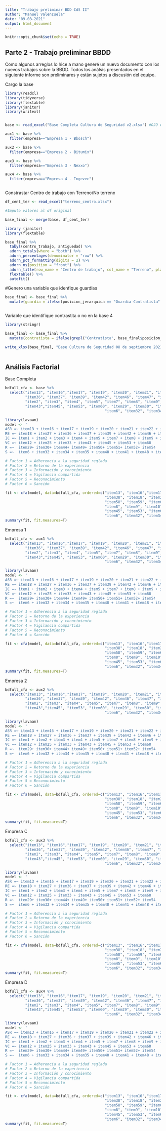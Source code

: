 ```yaml
---
title: "Trabajo preliminar BDD CdS II"
author: "Manuel Valenzuela"
date: "09-08-2021"
output: html_document
---
```


```r
knitr::opts_chunk$set(echo = TRUE)
```

## Parte 2 - Trabajo preliminar BBDD
Como algunos arreglos lo hice a mano generé un nuevo documento con los nuevos trabajos sobre la BBDD. Todos los análsis presentados en el siguiente informe son preliminares y están sujetos a discusión del equipo. 

Cargo la base
```r
library(readxl)
library(tidyverse)
library(flextable)
library(janitor)
library(writexl)


base <- read_excel("Base Completa Cultura de Seguridad v2.xlsx") #OJO edad exacta como chr, si la trabajamos hay que cambiar esto 

aux1 <- base %>%
  filter(empresa=="Empresa 1 - Bbosch")

aux2 <- base %>%
  filter(empresa=="Empresa 2 - Bitumix")

aux3 <- base %>%
  filter(empresa=="Empresa 3 - Nexxo")

aux4 <- base %>%
  filter(empresa=="Empresa 4 - Ingevec")



```


Constrastar Centro de trabajo con Terreno/No terreno

```r
df_cent_ter <- read_excel("terreno_centro.xlsx")

#Imputo valores al df original

base_final <- merge(base, df_cent_ter)

library (janitor)
library(flextable)

base_final %>%
  tabyl(centro_trabajo, antiguedad) %>%
  adorn_totals(where = "both") %>% 
  adorn_percentages(denominator = "row") %>%
  adorn_pct_formatting(digits = 2) %>%
  adorn_ns(position = "front") %>%
  adorn_title(row_name = "Centro de trabajo", col_name = "Terreno", placement = "combined") %>%
  flextable() %>%
  autofit()

```


#Genero una variable que idenfique guardias
```r


base_final <- base_final %>% 
  mutate(guardia = ifelse(posicion_jerarquica == "Guardia Contratista" | posicion_jerarquica == "Guardia Ingevec", "Si", "No"))



```

Variable que identifique contrastita o no en la base 4
```r
library(stringr)

base_final <- base_final %>%
  mutate(contratista = ifelse(grepl("Contratista", base_final$posicion_jerarquica), "Si", "No"))

write_xlsx(base_final, "Base Cultura de Seguridad 08 de septiembre 2021.xlsx")
  

```

## Análisis Factorial

Base Completa
```r

bdfull_cfa <- base %>%
  select("item13", "item16","item17", "item19", "item20", "item21", "item22", "item23", "item24", "item26", "item31", "item38", "item18", "item27",
         "item36", "item37", "item39", "item42", "item46", "item47", "item55", "item57", "item58", "item59", "item61", "item62", "item63", "item1",
         "item2", "item3", "item4", "item5", "item7", "item8", "item9", "item10", "item11", "item14", "item15", "item28", "item12", "item25", "item33",
         "item43","item45", "item53", "item60", "item29", "item30", "item44", "item49", "item50", "item51", "item52", "item54",
                                             "item6", "item32", "item34", "item35", "item40", "item41", "item48", "item56")

library(lavaan)
model <- '
ASR =~ item13 + item16 + item17 + item19 + item20 + item21 + item22 + item23 + item24 + item26 + item 31 + item38
RE =~ item18 + item27 + item36 + item37 + item39 + item42 + item46 + item 47 + item55 + item57 + item58 + item59 + item61 + item62 + item63
IC =~ item1 + item2 + item3 + item4 + item5 + item7 + item8 + item9 + item10 + item11 + item14 + item15 + item28
VC =~ item12 + item25 + item33 + item43 + item45 + item53 + item60
R =~  item29+ item30+ item44+ item49+ item50+ item51+ item52+ item54
S =~  item6 + item32 + item34 + item35 + item40 + item41 + item48 + item56'

# Factor 1 = Adherencia a la seguridad reglada
# Factor 2 = Retorno de la experiencia
# Factor 3 = Información y conocimiento
# Factor 4 = Vigilancia compartida
# Factor 5 = Reconocimiento
# Factor 6 = Sanción

fit <- cfa(model, data=bdfull_cfa, ordered=c("item13", "item16","item17", "item19", "item20", "item21", "item22", "item23", "item24", "item26", "item31",
                                             "item38", "item18", "item27", "item36", "item37", "item39", "item42", "item46", "item47", "item55", "item57",
                                             "item58", "item59", "item61", "item62", "item63", "item1", "item2", "item3", "item4", "item5", "item7",
                                             "item8", "item9", "item10", "item11", "item14", "item15", "item28", "item12", "item25", "item33", "item43",
                                             "item45", "item53", "item60", "item29", "item30", "item44", "item49", "item50", "item51", "item52", "item54",
                                             "item6", "item32", "item34", "item35", "item40", "item41", "item48", "item56"))
summary(fit, fit.measures=T)


```


Empresa 1
```r
bdfull_cfa <- aux1 %>%
  select("item13", "item16","item17", "item19", "item20", "item21", "item22", "item23", "item24", "item26", "item31", "item38", "item18", "item27",
         "item36", "item37", "item39", "item42", "item46", "item47", "item55", "item57", "item58", "item59", "item61", "item62", "item63", "item1",
         "item2", "item3", "item4", "item5", "item7", "item8", "item9", "item10", "item11", "item14", "item15", "item28", "item12", "item25", "item33",
         "item43","item45", "item53", "item60", "item29", "item30", "item44", "item49", "item50", "item51", "item52", "item54",
                                             "item6", "item32", "item34", "item35", "item40", "item41", "item48", "item56")

library(lavaan)
model <- '
ASR =~ item13 + item16 + item17 + item19 + item20 + item21 + item22 + item23 + item24 + item26 + item 31 + item38
RE =~ item18 + item27 + item36 + item37 + item39 + item42 + item46 + item 47 + item55 + item57 + item58 + item59 + item61 + item62 + item63
IC =~ item1 + item2 + item3 + item4 + item5 + item7 + item8 + item9 + item10 + item11 + item14 + item15 + item28
VC =~ item12 + item25 + item33 + item43 + item45 + item53 + item60
R =~  item29+ item30+ item44+ item49+ item50+ item51+ item52+ item54
S =~  item6 + item32 + item34 + item35 + item40 + item41 + item48 + item56'

# Factor 1 = Adherencia a la seguridad reglada
# Factor 2 = Retorno de la experiencia
# Factor 3 = Información y conocimiento
# Factor 4 = Vigilancia compartida
# Factor 5 = Reconocimiento
# Factor 6 = Sanción

fit <- cfa(model, data=bdfull_cfa, ordered=c("item13", "item16","item17", "item19", "item20", "item21", "item22", "item23", "item24", "item26", "item31",
                                             "item38", "item18", "item27", "item36", "item37", "item39", "item42", "item46", "item47", "item55", "item57",
                                             "item58", "item59", "item61", "item62", "item63", "item1", "item2", "item3", "item4", "item5", "item7",
                                             "item8", "item9", "item10", "item11", "item14", "item15", "item28", "item12", "item25", "item33", "item43",
                                             "item45", "item53", "item60", "item29", "item30", "item44", "item49", "item50", "item51", "item52", "item54",
                                             "item6", "item32", "item34", "item35", "item40", "item41", "item48", "item56"))
summary(fit, fit.measures=T)

```

Empresa 2
```r
bdfull_cfa <- aux2 %>%
  select("item13", "item16","item17", "item19", "item20", "item21", "item22", "item23", "item24", "item26", "item31", "item38", "item18", "item27",
         "item36", "item37", "item39", "item42", "item46", "item47", "item55", "item57", "item58", "item59", "item61", "item62", "item63", "item1",
         "item2", "item3", "item4", "item5", "item7", "item8", "item9", "item10", "item11", "item14", "item15", "item28", "item12", "item25", "item33",
         "item43","item45", "item53", "item60", "item29", "item30", "item44", "item49", "item50", "item51", "item52", "item54",
                                             "item6", "item32", "item34", "item35", "item40", "item41", "item48", "item56")

library(lavaan)
model <- '
ASR =~ item13 + item16 + item17 + item19 + item20 + item21 + item22 + item23 + item24 + item26 + item 31 + item38
RE =~ item18 + item27 + item36 + item37 + item39 + item42 + item46 + item 47 + item55 + item57 + item58 + item59 + item61 + item62 + item63
IC =~ item1 + item2 + item3 + item4 + item5 + item7 + item8 + item9 + item10 + item11 + item14 + item15 + item28
VC =~ item12 + item25 + item33 + item43 + item45 + item53 + item60
R =~  item29+ item30+ item44+ item49+ item50+ item51+ item52+ item54
S =~  item6 + item32 + item34 + item35 + item40 + item41 + item48 + item56'

# Factor 1 = Adherencia a la seguridad reglada
# Factor 2 = Retorno de la experiencia
# Factor 3 = Información y conocimiento
# Factor 4 = Vigilancia compartida
# Factor 5 = Reconocimiento
# Factor 6 = Sanción

fit <- cfa(model, data=bdfull_cfa, ordered=c("item13", "item16","item17", "item19", "item20", "item21", "item22", "item23", "item24", "item26", "item31",
                                             "item38", "item18", "item27", "item36", "item37", "item39", "item42", "item46", "item47", "item55", "item57",
                                             "item58", "item59", "item61", "item62", "item63", "item1", "item2", "item3", "item4", "item5", "item7",
                                             "item8", "item9", "item10", "item11", "item14", "item15", "item28", "item12", "item25", "item33", "item43",
                                             "item45", "item53", "item60", "item29", "item30", "item44", "item49", "item50", "item51", "item52", "item54",
                                             "item6", "item32", "item34", "item35", "item40", "item41", "item48", "item56"))
summary(fit, fit.measures=T)

```


Empresa C
```r
bdfull_cfa <- aux3 %>%
  select("item13", "item16","item17", "item19", "item20", "item21", "item22", "item23", "item24", "item26", "item31", "item38", "item18", "item27",
         "item36", "item37", "item39", "item42", "item46", "item47", "item55", "item57", "item58", "item59", "item61", "item62", "item63", "item1",
         "item2", "item3", "item4", "item5", "item7", "item8", "item9", "item10", "item11", "item14", "item15", "item28", "item12", "item25", "item33",
         "item43","item45", "item53", "item60", "item29", "item30", "item44", "item49", "item50", "item51", "item52", "item54",
                                             "item6", "item32", "item34", "item35", "item40", "item41", "item48", "item56")

library(lavaan)
model <- '
ASR =~ item13 + item16 + item17 + item19 + item20 + item21 + item22 + item23 + item24 + item26 + item 31 + item38
RE =~ item18 + item27 + item36 + item37 + item39 + item42 + item46 + item 47 + item55 + item57 + item58 + item59 + item61 + item62 + item63
IC =~ item1 + item2 + item3 + item4 + item5 + item7 + item8 + item9 + item10 + item11 + item14 + item15 + item28
VC =~ item12 + item25 + item33 + item43 + item45 + item53 + item60
R =~  item29+ item30+ item44+ item49+ item50+ item51+ item52+ item54
S =~  item6 + item32 + item34 + item35 + item40 + item41 + item48 + item56'

# Factor 1 = Adherencia a la seguridad reglada
# Factor 2 = Retorno de la experiencia
# Factor 3 = Información y conocimiento
# Factor 4 = Vigilancia compartida
# Factor 5 = Reconocimiento
# Factor 6 = Sanción

fit <- cfa(model, data=bdfull_cfa, ordered=c("item13", "item16","item17", "item19", "item20", "item21", "item22", "item23", "item24", "item26", "item31",
                                             "item38", "item18", "item27", "item36", "item37", "item39", "item42", "item46", "item47", "item55", "item57",
                                             "item58", "item59", "item61", "item62", "item63", "item1", "item2", "item3", "item4", "item5", "item7",
                                             "item8", "item9", "item10", "item11", "item14", "item15", "item28", "item12", "item25", "item33", "item43",
                                             "item45", "item53", "item60", "item29", "item30", "item44", "item49", "item50", "item51", "item52", "item54",
                                             "item6", "item32", "item34", "item35", "item40", "item41", "item48", "item56"))
summary(fit, fit.measures=T)


```

Empresa D
```r
bdfull_cfa <- aux4 %>%
  select("item13", "item16","item17", "item19", "item20", "item21", "item22", "item23", "item24", "item26", "item31", "item38", "item18", "item27",
         "item36", "item37", "item39", "item42", "item46", "item47", "item55", "item57", "item58", "item59", "item61", "item62", "item63", "item1",
         "item2", "item3", "item4", "item5", "item7", "item8", "item9", "item10", "item11", "item14", "item15", "item28", "item12", "item25", "item33",
         "item43","item45", "item53", "item60", "item29", "item30", "item44", "item49", "item50", "item51", "item52", "item54",
                                             "item6", "item32", "item34", "item35", "item40", "item41", "item48", "item56")

library(lavaan)
model <- '
ASR =~ item13 + item16 + item17 + item19 + item20 + item21 + item22 + item23 + item24 + item26 + item 31 + item38
RE =~ item18 + item27 + item36 + item37 + item39 + item42 + item46 + item 47 + item55 + item57 + item58 + item59 + item61 + item62 + item63
IC =~ item1 + item2 + item3 + item4 + item5 + item7 + item8 + item9 + item10 + item11 + item14 + item15 + item28
VC =~ item12 + item25 + item33 + item43 + item45 + item53 + item60
R =~  item29+ item30+ item44+ item49+ item50+ item51+ item52+ item54
S =~  item6 + item32 + item34 + item35 + item40 + item41 + item48 + item56'

# Factor 1 = Adherencia a la seguridad reglada
# Factor 2 = Retorno de la experiencia
# Factor 3 = Información y conocimiento
# Factor 4 = Vigilancia compartida
# Factor 5 = Reconocimiento
# Factor 6 = Sanción

fit <- cfa(model, data=bdfull_cfa, ordered=c("item13", "item16","item17", "item19", "item20", "item21", "item22", "item23", "item24", "item26", "item31",
                                             "item38", "item18", "item27", "item36", "item37", "item39", "item42", "item46", "item47", "item55", "item57",
                                             "item58", "item59", "item61", "item62", "item63", "item1", "item2", "item3", "item4", "item5", "item7",
                                             "item8", "item9", "item10", "item11", "item14", "item15", "item28", "item12", "item25", "item33", "item43",
                                             "item45", "item53", "item60", "item29", "item30", "item44", "item49", "item50", "item51", "item52", "item54",
                                             "item6", "item32", "item34", "item35", "item40", "item41", "item48", "item56"))
summary(fit, fit.measures=T)


```


